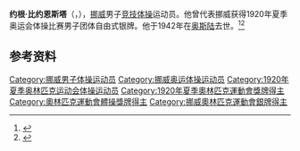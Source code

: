 {{NoteTA|G1=Sports}}
'''约根·比约恩斯塔'''（{{lang-no|Jørgen Bjørnstad}}，{{bd|1894年|4月2日|1942年|7月10日}}），[[挪威|挪威]]男子[[竞技体操|竞技体操]]运动员。他曾代表挪威获得1920年夏季奥运会体操比赛男子团体自由式银牌。他于1942年在[[奥斯陆|奥斯陆]]去世。<ref>{{Cite web|title=Jørgen BJORNSTAD|url=https://www.olympic.org/jorgen-bjornstad|accessdate=2021-03-30|work=International Olympic Committee|archive-date=2017-11-15|archive-url=https://web.archive.org/web/20171115204237/https://www.olympic.org/Jorgen-Bjornstad|dead-url=no}}</ref><ref>{{cite web|url=https://www.olympedia.org/athletes/30771|title=Jørgen Bjørnstad|work=Olympedia|accessdate=2021-03-31|archive-date=2020-06-06|archive-url=https://web.archive.org/web/20200606161240/https://www.olympedia.org/athletes/30771|dead-url=no}}</ref>

== 参考资料 ==
{{reflist}}

{{Authority control}}
{{DEFAULTSORT:Bjørnstad, Jørgen}}
[[Category:挪威男子体操运动员|Category:挪威男子体操运动员]]
[[Category:挪威奥运体操运动员|Category:挪威奥运体操运动员]]
[[Category:1920年夏季奥林匹克运动会体操运动员|Category:1920年夏季奥林匹克运动会体操运动员]]
[[Category:1920年夏季奧林匹克運動會獎牌得主|Category:1920年夏季奧林匹克運動會獎牌得主]]
[[Category:奧林匹克運動會體操獎牌得主|Category:奧林匹克運動會體操獎牌得主]]
[[Category:挪威奧林匹克運動會銀牌得主|Category:挪威奧林匹克運動會銀牌得主]]